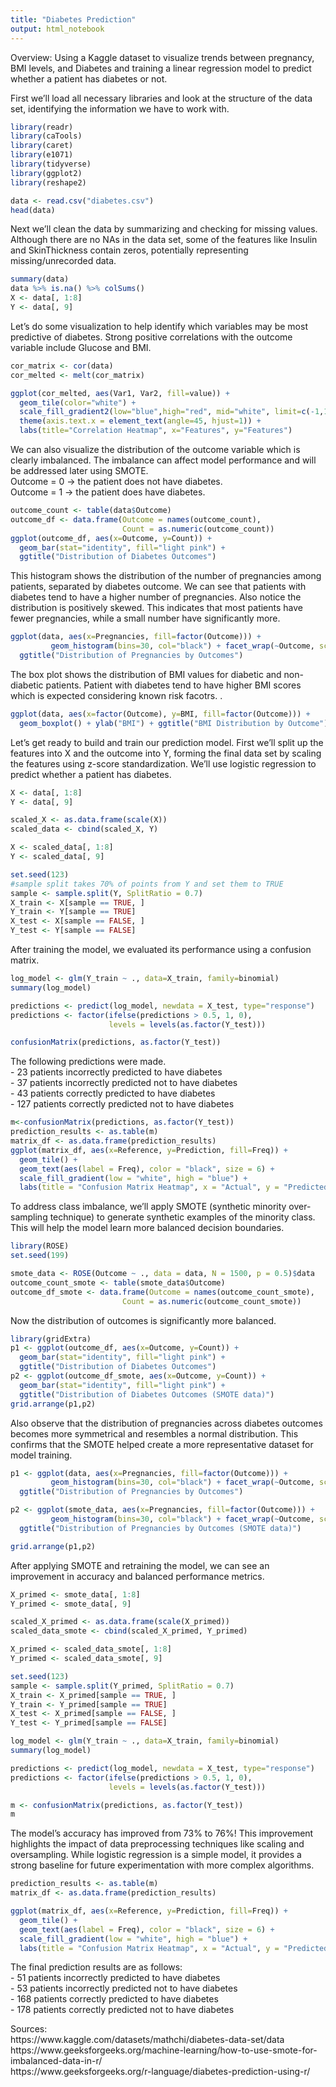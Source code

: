 ---
title: "Diabetes Prediction"
output: html_notebook
---
Overview:
Using a Kaggle dataset to visualize trends between pregnancy, BMI levels, and Diabetes and training a linear regression model to predict whether a patient has diabetes or not. 

First we'll load all necessary libraries and look at the structure of the data set, identifying the information we have to work with.
```{r}
library(readr)
library(caTools)
library(caret)
library(e1071)
library(tidyverse)
library(ggplot2)
library(reshape2)

data <- read.csv("diabetes.csv")
head(data)
```


Next we'll clean the data by summarizing and checking for missing values. Although there are no NAs in the data set, some of the features like Insulin and SkinThickness contain zeros, potentially representing missing/unrecorded data.
```{r}
summary(data)
data %>% is.na() %>% colSums()
X <- data[, 1:8]
Y <- data[, 9]
```

Let's do some visualization to help identify which variables may be most predictive of diabetes. Strong positive correlations with the outcome variable include Glucose and BMI. 
```{r}
cor_matrix <- cor(data)
cor_melted <- melt(cor_matrix)

ggplot(cor_melted, aes(Var1, Var2, fill=value)) + 
  geom_tile(color="white") + 
  scale_fill_gradient2(low="blue",high="red", mid="white", limit=c(-1,1), name="Correlation") +
  theme(axis.text.x = element_text(angle=45, hjust=1)) +
  labs(title="Correlation Heatmap", x="Features", y="Features")
```

We can also visualize the distribution of the outcome variable which is clearly imbalanced. The imbalance can affect model performance and will be addressed later using SMOTE.<br>
Outcome = 0 -> the patient does not have diabetes.<br>
Outcome = 1 -> the patient does have diabetes.

```{r}
outcome_count <- table(data$Outcome)
outcome_df <- data.frame(Outcome = names(outcome_count),
                         Count = as.numeric(outcome_count))
ggplot(outcome_df, aes(x=Outcome, y=Count)) + 
  geom_bar(stat="identity", fill="light pink") +
  ggtitle("Distribution of Diabetes Outcomes")
```

This histogram shows the distribution of the number of pregnancies among patients, separated by diabetes outcome. We can see that patients with diabetes tend to have a higher number of pregnancies. Also notice the distribution is positively skewed. This indicates that most patients have fewer pregnancies, while a small number have significantly more.
 
```{r}
ggplot(data, aes(x=Pregnancies, fill=factor(Outcome))) + 
         geom_histogram(bins=30, col="black") + facet_wrap(~Outcome, scales="free_y") +
  ggtitle("Distribution of Pregnancies by Outcomes")
```

The box plot shows the distribution of BMI values for diabetic and non-diabetic patients. Patient with diabetes tend to have higher BMI scores which is expected considering known risk facotrs. 
.
```{r}
ggplot(data, aes(x=factor(Outcome), y=BMI, fill=factor(Outcome))) +
  geom_boxplot() + ylab("BMI") + ggtitle("BMI Distribution by Outcome")

```

Let's get ready to build and train our prediction model.
First we'll split up the features into X and the outcome into Y, forming the final data set by scaling the features using z-score standardization. We'll use logistic regression to predict whether a patient has diabetes. 
```{r}
X <- data[, 1:8]
Y <- data[, 9]

scaled_X <- as.data.frame(scale(X))
scaled_data <- cbind(scaled_X, Y)

X <- scaled_data[, 1:8]
Y <- scaled_data[, 9]

set.seed(123)
#sample split takes 70% of points from Y and set them to TRUE
sample <- sample.split(Y, SplitRatio = 0.7)
X_train <- X[sample == TRUE, ]
Y_train <- Y[sample == TRUE]
X_test <- X[sample == FALSE, ]
Y_test <- Y[sample == FALSE]
```

After training the model, we evaluated its performance using a confusion matrix.
```{r}
log_model <- glm(Y_train ~ ., data=X_train, family=binomial)
summary(log_model)

predictions <- predict(log_model, newdata = X_test, type="response")
predictions <- factor(ifelse(predictions > 0.5, 1, 0), 
                      levels = levels(as.factor(Y_test)))

confusionMatrix(predictions, as.factor(Y_test)) 
```
The following predictions were made.<br>- 23 patients incorrectly predicted to have diabetes <br>- 37 patients incorrectly predicted not to have diabetes <br>- 43 patients correctly predicted to have diabetes<br>- 127 patients correctly predicted not to have diabetes

```{r}
m<-confusionMatrix(predictions, as.factor(Y_test)) 
prediction_results <- as.table(m)
matrix_df <- as.data.frame(prediction_results)
ggplot(matrix_df, aes(x=Reference, y=Prediction, fill=Freq)) + 
  geom_tile() +
  geom_text(aes(label = Freq), color = "black", size = 6) +  
  scale_fill_gradient(low = "white", high = "blue") +
  labs(title = "Confusion Matrix Heatmap", x = "Actual", y = "Predicted")
```

To address class imbalance, we'll apply SMOTE (synthetic minority over-sampling technique) to generate synthetic examples of the minority class. This will help the model learn more balanced decision boundaries.  
```{r}
library(ROSE)
set.seed(199)

smote_data <- ROSE(Outcome ~ ., data = data, N = 1500, p = 0.5)$data
outcome_count_smote <- table(smote_data$Outcome)
outcome_df_smote <- data.frame(Outcome = names(outcome_count_smote),
                         Count = as.numeric(outcome_count_smote))
```

Now the distribution of outcomes is significantly more balanced. 
```{r}
library(gridExtra)
p1 <- ggplot(outcome_df, aes(x=Outcome, y=Count)) + 
  geom_bar(stat="identity", fill="light pink") +
  ggtitle("Distribution of Diabetes Outcomes")
p2 <- ggplot(outcome_df_smote, aes(x=Outcome, y=Count)) + 
  geom_bar(stat="identity", fill="light pink") +
  ggtitle("Distribution of Diabetes Outcomes (SMOTE data)")
grid.arrange(p1,p2)
```

Also observe that the distribution of pregnancies across diabetes outcomes becomes more symmetrical and resembles a normal distribution. This confirms that the SMOTE helped create a more representative dataset for model training.
```{r}
p1 <- ggplot(data, aes(x=Pregnancies, fill=factor(Outcome))) + 
         geom_histogram(bins=30, col="black") + facet_wrap(~Outcome, scales="free_y") +
  ggtitle("Distribution of Pregnancies by Outcomes")

p2 <- ggplot(smote_data, aes(x=Pregnancies, fill=factor(Outcome))) + 
         geom_histogram(bins=30, col="black") + facet_wrap(~Outcome, scales="free_y") +
  ggtitle("Distribution of Pregnancies by Outcomes (SMOTE data)")

grid.arrange(p1,p2)
```

After applying SMOTE and retraining the model, we can see an improvement in accuracy and balanced performance metrics. 

```{r}
X_primed <- smote_data[, 1:8]
Y_primed <- smote_data[, 9]

scaled_X_primed <- as.data.frame(scale(X_primed))
scaled_data_smote <- cbind(scaled_X_primed, Y_primed)

X_primed <- scaled_data_smote[, 1:8]
Y_primed <- scaled_data_smote[, 9]

set.seed(123)
sample <- sample.split(Y_primed, SplitRatio = 0.7)
X_train <- X_primed[sample == TRUE, ]
Y_train <- Y_primed[sample == TRUE]
X_test <- X_primed[sample == FALSE, ]
Y_test <- Y_primed[sample == FALSE]

log_model <- glm(Y_train ~ ., data=X_train, family=binomial)
summary(log_model)

predictions <- predict(log_model, newdata = X_test, type="response")
predictions <- factor(ifelse(predictions > 0.5, 1, 0), 
                      levels = levels(as.factor(Y_test)))

m <- confusionMatrix(predictions, as.factor(Y_test)) 
m
```
The model's accuracy has improved from 73% to 76%!
This improvement highlights the impact of data preprocessing techniques like scaling and oversampling. While logistic regression is a simple model, it provides a strong baseline for future experimentation with more complex algorithms.

```{r}
prediction_results <- as.table(m)
matrix_df <- as.data.frame(prediction_results)

ggplot(matrix_df, aes(x=Reference, y=Prediction, fill=Freq)) +
  geom_tile() +
  geom_text(aes(label = Freq), color = "black", size = 6) +
  scale_fill_gradient(low = "white", high = "blue") +
  labs(title = "Confusion Matrix Heatmap", x = "Actual", y = "Predicted")
```

The final prediction results are as follows:<br>- 51 patients incorrectly predicted to have diabetes <br>- 53 patients incorrectly predicted not to have diabetes <br>- 168 patients correctly predicted to have diabetes<br>- 178 patients correctly predicted not to have diabetes

Sources:<br>
https://www.kaggle.com/datasets/mathchi/diabetes-data-set/data<br>
https://www.geeksforgeeks.org/machine-learning/how-to-use-smote-for-imbalanced-data-in-r/<br>
https://www.geeksforgeeks.org/r-language/diabetes-prediction-using-r/


